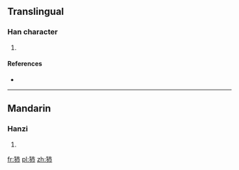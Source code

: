 ==Translingual==

===Han character===
{{Han char|rn=94|rad=犬|as=04|sn=7|four=|canj=KHJB}}

# {{defn|Han|sort=犬04}}

====References====
* {{Han ref|kx=0706.240|dkj=20264|dj=1119.170|hdz=21335.050|uh=72BB|ud=29371}}

----

==Mandarin==

===Hanzi===
{{cmn-hanzi|pin=[[bó]] ([[bo2]])|wg=po<sup>2</sup>}}

# {{defn|lang=cmn|sort=犬04}}

[[fr:犻]]
[[pl:犻]]
[[zh:犻]]